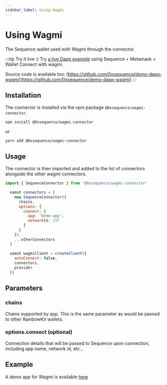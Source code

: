```yaml
---
sidebar_label: Using Wagmi
---
```


# Using Wagmi

The Sequence wallet used with Wagmi through the connector.

:::tip Try it live :)
Try [a live Dapp example](https://0xsequence.github.io/demo-dapp-wagmi/) using Sequence + Metamask + Wallet Connect with wagmi.

Source code is available too: [https://github.com/0xsequence/demo-dapp-wagmi](https://github.com/0xsequence/demo-dapp-wagmi)
:::


## Installation

The connector is installed via the npm package `@0xsequence/wagmi-connector`.

```shell
npm install @0xsequence/wagmi-connector
```
or
```shell
yarn add @0xsequence/wagmi-connector
```

## Usage

The connector is then imported and added to the list of connectors alongside the other wagmi connectors.

```js
import { SequenceConnector } from '@0xsequence/wagmi-connector'

  const connectors = [
    new SequenceConnector({
      chains,
      options: {
        connect: {
          app: 'Demo-app',
          networkId: 137
        }
      }
    }),
    ...otherConnectors
  ]
  
  const wagmiClient = createClient({
    autoConnect: false,
    connectors,
    provider
  })
```

## Parameters

### chains
Chains supported by app. This is the same parameter as would be passed to other RainbowKit wallets.

### options.connect (optional)
Connection details that will be passed to Sequence upon connection, including app name, network id, etc...

## Example

A demo app for Wagmi is available [here](https://github.com/0xsequence/demo-dapp-wagmi)
